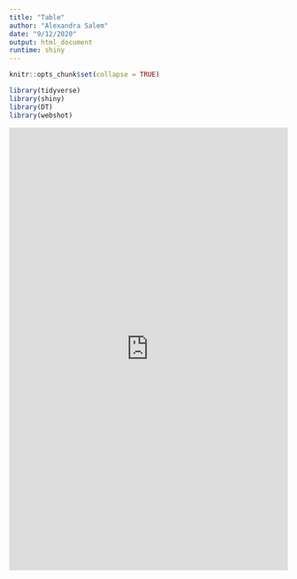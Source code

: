 ```yaml
---
title: "Table"
author: "Alexandra Salem"
date: "9/12/2020"
output: html_document
runtime: shiny
---
```


```r
knitr::opts_chunk$set(collapse = TRUE)
```

```r
library(tidyverse)
library(shiny)
library(DT)
library(webshot)
```



<iframe height="800" width="100%" frameborder="no" src="https://alexsalem.shinyapps.io/vegetables_basic/"> </iframe>



